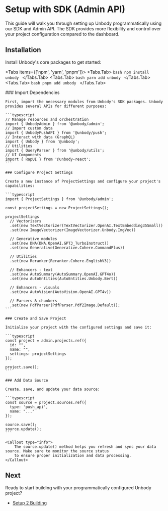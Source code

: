 
# Setup with SDK (Admin API)

This guide will walk you through setting up Unbody programmatically using our SDK and Admin API. The SDK provides more flexibility and control over your project configuration compared to the dashboard.

## Installation

Install Unbody's core packages to get started:

<Tabs items={['npm', 'yarn', 'pnpm']}>
  <Tabs.Tab>
    ```bash
    npm install unbody
    ```
  </Tabs.Tab>
  <Tabs.Tab>
    ```bash
    yarn add unbody
    ```
  </Tabs.Tab>
  <Tabs.Tab>
    ```bash
    pnpm add unbody
    ```
  </Tabs.Tab>
</Tabs>

<Steps>
    ### Import Dependencies
    
    First, import the necessary modules from Unbody's SDK packages. Unbody provides several APIs for different purposes:
    
    ```typescript
    // Manage resources and orchestration
    import { UnbodyAdmin } from '@unbody/admin';
    // Import custom data
    import { UnbodyPushAPI } from '@unbody/push';
    // Interact with data (GraphQL)
    import { Unbody } from '@unbody';
    // Utilities
    import { QueryParser } from '@unbody/utils';
    // UI Components
    import { RapUI } from '@unbody-react';
    ```

    ### Configure Project Settings

    Create a new instance of ProjectSettings and configure your project's capabilities:

    ```typescript
    import { ProjectSettings } from '@unbody/admin';
    
    const projectSettings = new ProjectSettings();

    projectSettings
      // Vectorizers
      .set(new TextVectorizer(TextVectorizer.OpenAI.TextEmbedding35Small))
      .set(new ImageVectorizer(ImageVectorizer.Unbody.ImgVec))
      
      // Generative modules
      .set(new DNA(DNA.OpenAI.GPT3_TurboInstruct))
      .set(new Generative(Generative.Cohere.CommandPlus))
      
      // Utilities
      .set(new Reranker(Reranker.Cohere.EnglishV3))
      
      // Enhancers - text
      .set(new AutoSummary(AutoSummary.OpenAI.GPT4o))
      .set(new AutoEntities(AutoEntities.Unbody.Bert))
      
      // Enhancers - visuals
      .set(new AutoVision(AutoVision.OpenAI.GPT4v))
      
      // Parsers & chunkers
      .set(new PdfParser(PdfParser.Pdf2Image.Default));
    ```

    ### Create and Save Project

    Initialize your project with the configured settings and save it:

    ```typescript
    const project = admin.projects.ref({
      id: "",
      name: "",
      settings: projectSettings
    });
    
    project.save();
    ```

    ### Add Data Source

    Create, save, and update your data source:

    ```typescript
    const source = project.sources.ref({
      type: 'push_api',
      name: "..."
    });
    
    source.save();
    source.update();
    ```

    <Callout type="info">
        The source.update() method helps you refresh and sync your data source. Make sure to monitor the source status
        to ensure proper initialization and data processing.
    </Callout>

</Steps>

## Next
Ready to start building with your programmatically configured Unbody project?

- [Setup 2 Building](/get-started/step-2-building)

